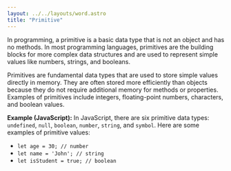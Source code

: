 ```yaml
---
layout: ../../layouts/word.astro
title: "Primitive"
---
```

In programming, a primitive is a basic data type that is not an object and has no methods. In most programming languages, primitives are the building blocks for more complex data structures and are used to represent simple values like numbers, strings, and booleans.

Primitives are fundamental data types that are used to store simple values directly in memory. They are often stored more efficiently than objects because they do not require additional memory for methods or properties. Examples of primitives include integers, floating-point numbers, characters, and boolean values.

**Example (JavaScript):**
In JavaScript, there are six primitive data types: `undefined`, `null`, `boolean`, `number`, `string`, and `symbol`. Here are some examples of primitive values:

- `let age = 30; // number`
- `let name = 'John'; // string`
- `let isStudent = true; // boolean`